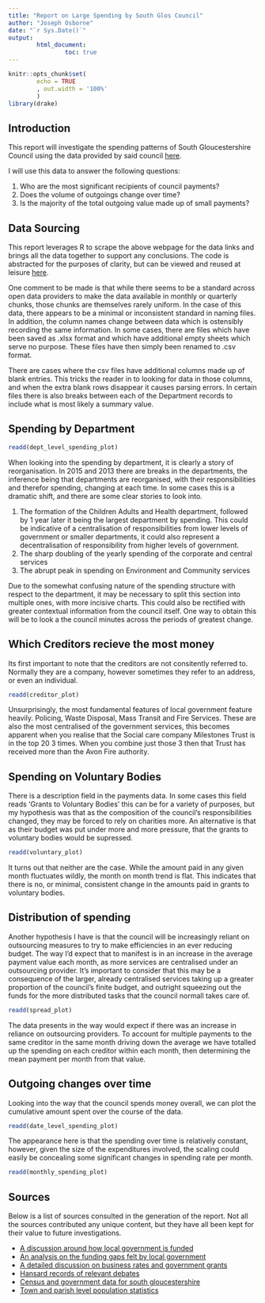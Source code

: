 ```yaml
---
title: "Report on Large Spending by South Glos Council"
author: "Joseph Osborne"
date: "`r Sys.Date()`"
output: 
        html_document:
                toc: true
---
```


```r
knitr::opts_chunk$set(
        echo = TRUE
        , out.width = '100%'
        )
library(drake)
```

## Introduction

This report will investigate the spending patterns of South Gloucestershire Council using the data provided by said council [here](https://www.southglos.gov.uk/business/tenders-and-contracts/how-we-spend-our-money/council-payments-over-500/). 

I will use this data to answer the following questions:

1. Who are the most significant recipients of council payments?
1. Does the volume of outgoings change over time?
1. Is the majority of the total outgoing value made up of small payments?


## Data Sourcing

This report leverages R to scrape the above webpage for the data links and brings all the data together to support any conclusions. The code is abstracted for the purposes of clarity, but can be viewed and reused at leisure [here](http://a.link.webpage/).

One comment to be made is that while there seems to be a standard across open data providers to make the data available in monthly or quarterly chunks, those chunks are themselves rarely uniform. In the case of this data, there appears to be a minimal or inconsistent standard in naming files. In addition, the column names change between data which is ostensibly recording the same information. In some cases, there are files which have been saved as .xlsx format and which have additional empty sheets which serve no purpose. These files have then simply been renamed to .csv format. 

There are cases where the csv files have additional columns made up of blank entries. This tricks the reader in to looking for data in those columns, and when the extra blank rows disappear it causes parsing errors. In certain files there is also breaks between each of the Department records to include what is most likely a summary value.


## Spending by Department




```r
readd(dept_level_spending_plot)
```

When looking into the spending by department, it is clearly a story of reorganisation. In 2015 and 2013 there are breaks in the departments, the inference being that departments are reorganised, with their responsibilities and therefor spending, changing at each time. In some cases this is a dramatic shift, and there are some clear stories to look into. 

1. The formation of the Children Adults and Health department, followed by 1 year later it being the largest department by spending. This could be indicative of a centralisation of responsibilities from lower levels of government or smaller departments, it could also represent a decentralisation of responsibility from higher levels of government. 
1. The sharp doubling of the yearly spending of the corporate and central services  
1. The abrupt peak in spending on Environment and Community services

Due to the somewhat confusing nature of the spending structure with respect to the department, it may be necessary to split this section into multiple ones, with more incisive charts. This could also be rectified with greater contextual information from the council itself. One way to obtain this will be to look a the council minutes across the periods of greatest change. 

## Which Creditors recieve the most money 

Its first important to note that the creditors are not consitently referred to. Normally they are a company, however sometimes they refer to an address, or even an individual.
```r
readd(creditor_plot)

```

Unsurprisingly, the most fundamental features of local government feature heavily. Policing, Waste Disposal, Mass Transit and Fire Services. These are also the most centralised of the government services, this becomes apparent when you realise that the Social care company Milestones Trust is in the top 20 3 times. When you combine just those 3 then that Trust has received more than the Avon Fire authority. 


## Spending on Voluntary Bodies

There is a description field in the payments data. In some cases this field reads 'Grants to Voluntary Bodies' this can be for a variety of purposes, but my hypothesis was that as the composition of the council's responsibilities changed, they may be forced to rely on charities more. An alternative is that as their budget was put under more and more pressure, that the grants to voluntary bodies would be supressed. 

```r
readd(voluntary_plot)
```

It turns out that neither are the case. While the amount paid in any given month fluctuates wildly, the month on month trend is flat. This indicates that there is no, or minimal, consistent change in the amounts paid in grants to voluntary bodies. 


## Distribution of spending

Another hypothesis I have is that the council will be increasingly reliant on outsourcing measures to try to make efficiencies in an ever reducing budget. The way I'd expect that to manifest is in an increase in the average payment value each month, as more services are centralised under an outsourcing provider. It's important to consider that this may be a consequence of the larger, already centralised services taking up a greater proportion of the council's finite budget, and outright squeezing out the funds for the more distributed tasks that the council normall takes care of. 

```r
readd(spread_plot)
```

The data presents in the way would expect if there was an increase in reliance on outsourcing providers. To account for multiple payments to the same creditor in the same month driving down the average we have totalled up the spending on each creditor within each month, then determining the mean payment per month from that value. 


## Outgoing changes over time

Looking into the way that the council spends money overall, we can plot the cumulative amount spent over the course of the data.

```r


readd(date_level_spending_plot)
```

The appearance here is that the spending over time is relatively constant, however, given the size of the expenditures involved, the scaling could easily be concealing some significant changes in spending rate per month. 

```r

readd(monthly_spending_plot)
```



## Sources

Below is a list of sources consulted in the generation of the report. Not all the sources contributed any unique content, but they have all been kept for their value to future investigations. 

* [A discussion around how local government is funded](https://citizensassembly.co.uk/how-is-local-government-funded/)
* [An analysis on the funding gaps felt by local government](https://www.local.gov.uk/sites/default/files/documents/Technical Document 2020.pdf)
* [A detailed discussion on business rates and government grants](https://www.local.gov.uk/topics/finance-and-business-rates/local-taxation-council-tax-and-business-rates)
* [Hansard records of relevant debates](https://hansard.parliament.uk/search/Debates?house=commons)
* [Census and government data for south gloucestershire](https://www.southglos.gov.uk/council-and-democracy/census/)
* [Town and parish level population statistics](https://www.southglos.gov.uk/documents/research/key statistics for town and parish councils.pdf)